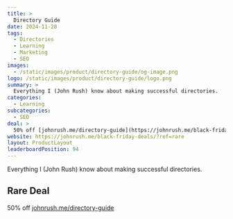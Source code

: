 ```yaml
---
title: >
  Directory Guide
date: 2024-11-28
tags:
  - Directories
  - Learning
  - Marketing
  - SEO
images:
  - /static/images/product/directory-guide/og-image.png
logo: /static/images/product/directory-guide/logo.png
summary: >
  Everything I (John Rush) know about making successful directories.
categories:
  - Learning
subcategories:
  - SEO
deal: >
  50% off [johnrush.me/directory-guide](https://johnrush.me/black-friday-deals/?ref=rare)
website: https://johnrush.me/black-friday-deals/?ref=rare
layout: ProductLayout
leaderboardPosition: 94
---
```

Everything I (John Rush) know about making successful directories.

## Rare Deal

50% off [johnrush.me/directory-guide](https://johnrush.me/black-friday-deals/?ref=rare)
